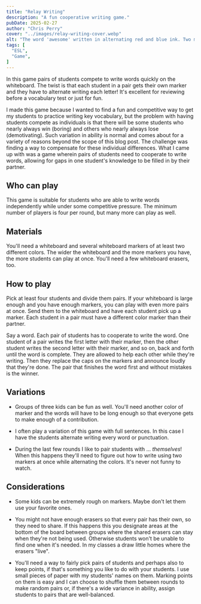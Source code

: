 ```yaml
---
title: "Relay Writing"
description: "A fun cooperative writing game."
pubDate: 2025-02-27
author: "Chris Perry"
cover: "../images/relay-writing-cover.webp"
alt: "The word 'awesome' written in alternating red and blue ink. Two markers, red and blue, are below the word."
tags: [
  "ESL",
  "Game",
]
---
```


In this game pairs of students compete to write words quickly on the whiteboard. The twist is that each student in a pair gets their own marker and they have to alternate writing each letter! It's excellent for reviewing before a vocabulary test or just for fun.

I made this game because I wanted to find a fun and competitive way to get my students to practice writing key vocabulary, but the problem with having students compete as individuals is that there will be some students who nearly always win (boring) and others who nearly always lose (demotivating). Such variation in ability is normal and comes about for a variety of reasons beyond the scope of this blog post. The challenge was finding a way to compensate for these individual differences. What I came up with was a game wherein pairs of students need to cooperate to write words, allowing for gaps in one student's knowledge to be filled in by their partner.


## Who can play

This game is suitable for students who are able to write words independently while under some competitive pressure. The minimum number of players is four per round, but many more can play as well.

## Materials

You'll need a whiteboard and several whiteboard markers of at least two different colors. The wider the whiteboard and the more markers you have, the more students can play at once. You'll need a few whiteboard erasers, too.

## How to play

Pick at least four students and divide them pairs. If your whiteboard is large enough and you have enough markers, you can play with even more pairs at once. Send them to the whiteboard and have each student pick up a marker. Each student in a pair must have a different color marker than their partner.

Say a word. Each pair of students has to cooperate to write the word. One student of a pair writes the first letter with their marker, then the other student writes the second letter with their marker, and so on, back and forth until the word is complete. They are allowed to help each other while they're writing. Then they replace the caps on the markers and announce loudly that they're done. The pair that finishes the word first and without mistakes is the winner.

## Variations

* Groups of three kids can be fun as well. You'll need another color of marker and the words will have to be long enough so that everyone gets to make enough of a contribution.

* I often play a variation of this game with full sentences. In this case I have the students alternate writing every word or punctuation.

* During the last few rounds I like to pair students with ... *themselves*! When this happens they'll need to figure out how to write using two markers at once while alternating the colors. It's never not funny to watch.

## Considerations

* Some kids can be extremely rough on markers. Maybe don't let them use your favorite ones.

* You might not have enough erasers so that every pair has their own, so they need to share. If this happens this you designate areas at the bottom of the board between groups where the shared erasers can stay when they're not being used. Otherwise students won't be unable to find one when it's needed. In my classes a draw little homes where the erasers "live".

* You'll need a way to fairly pick pairs of students and perhaps also to keep points, if that's something you like to do with your students. I use small pieces of paper with my students' names on them. Marking points on them is easy and I can choose to shuffle them between rounds to make random pairs or, if there's a wide variance in ability, assign students to pairs that are well-balanced.
